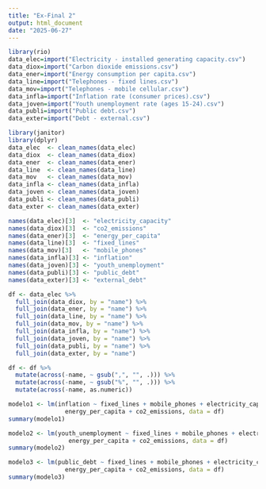 ```yaml
---
title: "Ex-Final 2"
output: html_document
date: "2025-06-27"
---
```

```r
library(rio)
data_elec=import("Electricity - installed generating capacity.csv")
data_diox=import("Carbon dioxide emissions.csv")
data_ener=import("Energy consumption per capita.csv")
data_line=import("Telephones - fixed lines.csv")
data_mov=import("Telephones - mobile cellular.csv")
data_infla=import("Inflation rate (consumer prices).csv")
data_joven=import("Youth unemployment rate (ages 15-24).csv")
data_publi=import("Public debt.csv")
data_exter=import("Debt - external.csv")
```

```r
library(janitor)
library(dplyr)
data_elec  <- clean_names(data_elec)
data_diox  <- clean_names(data_diox)
data_ener  <- clean_names(data_ener)
data_line  <- clean_names(data_line)
data_mov   <- clean_names(data_mov)
data_infla <- clean_names(data_infla)
data_joven <- clean_names(data_joven)
data_publi <- clean_names(data_publi)
data_exter <- clean_names(data_exter)
```
```r
names(data_elec)[3]  <- "electricity_capacity"
names(data_diox)[3]  <- "co2_emissions"
names(data_ener)[3]  <- "energy_per_capita"
names(data_line)[3]  <- "fixed_lines"
names(data_mov)[3]   <- "mobile_phones"
names(data_infla)[3] <- "inflation"
names(data_joven)[3] <- "youth_unemployment"
names(data_publi)[3] <- "public_debt"
names(data_exter)[3] <- "external_debt"
```

```r
df <- data_elec %>%
  full_join(data_diox, by = "name") %>%
  full_join(data_ener, by = "name") %>%
  full_join(data_line, by = "name") %>%
  full_join(data_mov, by = "name") %>%
  full_join(data_infla, by = "name") %>%
  full_join(data_joven, by = "name") %>%
  full_join(data_publi, by = "name") %>%
  full_join(data_exter, by = "name")
```

```r
df <- df %>%
  mutate(across(-name, ~ gsub(",", "", .))) %>%
  mutate(across(-name, ~ gsub("%", "", .))) %>%
  mutate(across(-name, as.numeric))
```
```r
modelo1 <- lm(inflation ~ fixed_lines + mobile_phones + electricity_capacity +
                energy_per_capita + co2_emissions, data = df)
summary(modelo1)
```
```r
modelo2 <- lm(youth_unemployment ~ fixed_lines + mobile_phones + electricity_capacity +
                 energy_per_capita + co2_emissions, data = df)
summary(modelo2)
```
```r
modelo3 <- lm(public_debt ~ fixed_lines + mobile_phones + electricity_capacity +
                energy_per_capita + co2_emissions, data = df)
summary(modelo3)
```

